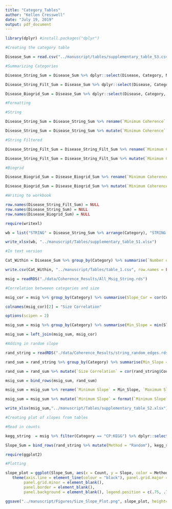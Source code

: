 ```yaml
---
title: "Category_Tables"
author: "Kellen Cresswell"
date: "July 19, 2019"
output: pdf_document
---
```


```r
library(dplyr) #install.packages("dplyr")
```

```r
#Creating the category table

Disease_Sum = read.csv("../manuscript/tables/supplementary_table_S3.csv")

#Summarizing Categories

Disease_String_Sum = Disease_Sum %>% dplyr::select(Disease, Category, Number.of.SNPs, Number.of.genes, String.Coherence.KEGG) %>% filter(!is.na(String.Coherence.KEGG)) %>% group_by(Category) %>% summarise(Min_Coherence = min(String.Coherence.KEGG, na.rm = TRUE), Max_Coherence = max(String.Coherence.KEGG, na.rm = TRUE), Mean_Coherence = mean(String.Coherence.KEGG, na.rm = TRUE), Median_Coherence =median(String.Coherence.KEGG, na.rm = TRUE), Min_Genes = min(Number.of.genes, na.rm = TRUE), Max_Genes = max(Number.of.genes, na.rm = TRUE), Mean_Genes = mean(Number.of.genes, na.rm = TRUE), Median_Genes = median(Number.of.genes, na.rm = TRUE) , Min_SNPs = min(Number.of.SNPs, na.rm = TRUE), Max_SNPs = max(Number.of.SNPs, na.rm = TRUE), Mean_SNPs = mean(Number.of.SNPs, na.rm = TRUE), Median_SNPs = median(Number.of.SNPs, na.rm = TRUE), Total_Networks = n()) %>% arrange(-Median_Coherence)

Disease_String_Filt_Sum = Disease_Sum %>% dplyr::select(Disease, Category, Number.of.SNPs, Number.of.genes, String.Filt.Coherence.KEGG) %>% filter(!is.na(String.Filt.Coherence.KEGG))   %>% group_by(Category) %>% summarise(Min_Coherence = min(String.Filt.Coherence.KEGG, na.rm = TRUE), Max_Coherence = max(String.Filt.Coherence.KEGG, na.rm = TRUE), Mean_Coherence = mean(String.Filt.Coherence.KEGG, na.rm = TRUE), Median_Coherence =median(String.Filt.Coherence.KEGG, na.rm = TRUE), Min_Genes = min(Number.of.genes, na.rm = TRUE), Max_Genes = max(Number.of.genes, na.rm = TRUE), Mean_Genes = mean(Number.of.genes, na.rm = TRUE), Median_Genes = median(Number.of.genes, na.rm = TRUE) , Min_SNPs = min(Number.of.SNPs, na.rm = TRUE), Max_SNPs = max(Number.of.SNPs, na.rm = TRUE), Mean_SNPs = mean(Number.of.SNPs, na.rm = TRUE), Median_SNPs = median(Number.of.SNPs, na.rm = TRUE), Total_Networks = n()) %>% arrange(-Median_Coherence)

Disease_Biogrid_Sum = Disease_Sum %>% dplyr::select(Disease, Category, Number.of.SNPs, Number.of.genes, Biogrid.Coherence.KEGG) %>% filter(!is.na(Biogrid.Coherence.KEGG)) %>% group_by(Category) %>% summarise(Min_Coherence = min(Biogrid.Coherence.KEGG, na.rm = TRUE), Max_Coherence = max(Biogrid.Coherence.KEGG, na.rm = TRUE), Mean_Coherence = mean(Biogrid.Coherence.KEGG, na.rm = TRUE), Median_Coherence =median(Biogrid.Coherence.KEGG, na.rm = TRUE), Min_Genes = min(Number.of.genes, na.rm = TRUE), Max_Genes = max(Number.of.genes, na.rm = TRUE), Mean_Genes = mean(Number.of.genes, na.rm = TRUE), Median_Genes = median(Number.of.genes, na.rm = TRUE) , Min_SNPs = min(Number.of.SNPs, na.rm = TRUE), Max_SNPs = max(Number.of.SNPs, na.rm = TRUE), Mean_SNPs = mean(Number.of.SNPs, na.rm = TRUE), Median_SNPs = median(Number.of.SNPs, na.rm = TRUE), Total_Networks = n()) %>% arrange(-Median_Coherence)

#Formatting

#String

Disease_String_Sum = Disease_String_Sum %>% rename(`Minimum Coherence` = Min_Coherence, `Maximum Coherence` = Max_Coherence, `Mean Coherence` = Mean_Coherence, `Median Coherence` =  Median_Coherence, `Minimum # Genes` = Min_Genes, `Maximum # Genes` = Max_Genes, `Mean # Genes` = Mean_Genes, `Median # Genes` = Median_Genes, `Minimum # Genes` = Min_Genes, `Maximum # Genes` = Max_Genes, `Mean # Genes` = Mean_Genes, `Median # Genes` = Median_Genes, `Minimum # SNPs` = Min_SNPs, `Maximum # SNPs` = Max_SNPs, `Mean # SNPs` = Mean_SNPs, `Median # SNPs` = Median_SNPs, `Minimum # SNPs` = Min_SNPs, `Maximum # SNPs` = Max_SNPs, `Mean # SNPs` = Mean_SNPs, `Median # SNPs` = Median_SNPs, `Total Networks` = Total_Networks) 

Disease_String_Sum = Disease_String_Sum %>% mutate(`Minimum Coherence` = format(`Minimum Coherence`, digits = 3)) %>% mutate(`Maximum Coherence` = format(`Maximum Coherence`, digits = 3)) %>% mutate(`Mean Coherence` = format(`Mean Coherence`, digits = 3)) %>% mutate(`Median Coherence` = format(`Median Coherence`, digits = 3)) %>% mutate(`Mean # Genes` = format(`Mean # Genes`, digits = 4)) %>% mutate(`Mean # SNPs` = format(`Mean # SNPs`, digits = 4))

#String Filtered

Disease_String_Filt_Sum = Disease_String_Filt_Sum %>% rename(`Minimum Coherence` = Min_Coherence, `Maximum Coherence` = Max_Coherence, `Mean Coherence` = Mean_Coherence, `Median Coherence` =  Median_Coherence, `Minimum # Genes` = Min_Genes, `Maximum # Genes` = Max_Genes, `Mean # Genes` = Mean_Genes, `Median # Genes` = Median_Genes, `Minimum # Genes` = Min_Genes, `Maximum # Genes` = Max_Genes, `Mean # Genes` = Mean_Genes, `Median # Genes` = Median_Genes, `Minimum # SNPs` = Min_SNPs, `Maximum # SNPs` = Max_SNPs, `Mean # SNPs` = Mean_SNPs, `Median # SNPs` = Median_SNPs, `Minimum # SNPs` = Min_SNPs, `Maximum # SNPs` = Max_SNPs, `Mean # SNPs` = Mean_SNPs, `Median # SNPs` = Median_SNPs, `Total Networks` = Total_Networks) 

Disease_String_Filt_Sum = Disease_String_Filt_Sum %>% mutate(`Minimum Coherence` = format(`Minimum Coherence`, digits = 3)) %>% mutate(`Maximum Coherence` = format(`Maximum Coherence`, digits = 3)) %>% mutate(`Mean Coherence` = format(`Mean Coherence`, digits = 3)) %>% mutate(`Median Coherence` = format(`Median Coherence`, digits = 3)) %>% mutate(`Mean # Genes` = format(`Mean # Genes`, digits = 4)) %>% mutate(`Mean # SNPs` = format(`Mean # SNPs`, digits = 4))

#Biogrid

Disease_Biogrid_Sum = Disease_Biogrid_Sum %>% rename(`Minimum Coherence` = Min_Coherence, `Maximum Coherence` = Max_Coherence, `Mean Coherence` = Mean_Coherence, `Median Coherence` =  Median_Coherence, `Minimum # Genes` = Min_Genes, `Maximum # Genes` = Max_Genes, `Mean # Genes` = Mean_Genes, `Median # Genes` = Median_Genes, `Minimum # Genes` = Min_Genes, `Maximum # Genes` = Max_Genes, `Mean # Genes` = Mean_Genes, `Median # Genes` = Median_Genes, `Minimum # SNPs` = Min_SNPs, `Maximum # SNPs` = Max_SNPs, `Mean # SNPs` = Mean_SNPs, `Median # SNPs` = Median_SNPs, `Minimum # SNPs` = Min_SNPs, `Maximum # SNPs` = Max_SNPs, `Mean # SNPs` = Mean_SNPs, `Median # SNPs` = Median_SNPs, `Total Networks` = Total_Networks) 

Disease_Biogrid_Sum = Disease_Biogrid_Sum %>% mutate(`Minimum Coherence` = format(`Minimum Coherence`, digits = 3)) %>% mutate(`Maximum Coherence` = format(`Maximum Coherence`, digits = 3)) %>% mutate(`Mean Coherence` = format(`Mean Coherence`, digits = 3)) %>% mutate(`Median Coherence` = format(`Median Coherence`, digits = 3)) %>% mutate(`Mean # Genes` = format(`Mean # Genes`, digits = 4)) %>% mutate(`Mean # SNPs` = format(`Mean # SNPs`, digits = 4))

#Writing to workbook

row.names(Disease_String_Filt_Sum) = NULL
row.names(Disease_String_Sum) = NULL
row.names(Disease_Biogrid_Sum) = NULL

require(writexl)

wb = list("STRING" = Disease_String_Sum %>% arrange(Category), "STRING Filtered" = Disease_String_Filt_Sum  %>% arrange(Category), "Biogrid" = Disease_Biogrid_Sum  %>% arrange(Category))

write_xlsx(wb, "../manuscript/Tables/supplementary_table_S1.xlsx")

```

```r
#In text version

Cat_Within = Disease_Sum %>% group_by(Category) %>% summarise(`Number of SNPs`= sum(`Number.of.SNPs`), `Number of Genes` = sum(Number.of.genes), `Total Diseases` = n(),  `Mean Biogrid Coherence` =mean(Biogrid.Coherence.KEGG, na.rm = TRUE), `Mean String Coherence` = mean(String.Coherence.KEGG, na.rm = TRUE), `Mean String Filtered Coherence` = mean(String.Filt.Coherence.KEGG, na.rm = TRUE)) %>% arrange(Category)

write.csv(Cat_Within, "../manuscript/Tables/table_1.csv", row.names = FALSE)
```

```r
msig = readRDS("./data/Coherence_Results/All_Msig_String.rds")

#Correlation betweeen categories and size

msig_cor = msig %>% group_by(Category) %>% summarise(Slope_Cor = cor(Count, Slope, "complete")) %>% arrange(Slope_Cor)

colnames(msig_cor)[2] = "Size Correlation"

```

```r
options(scipen = 2)

msig_sum = msig %>% group_by(Category) %>% summarise(Min_Slope = min(Slope, na.rm = TRUE), Max_Slope = max(Slope, na.rm = TRUE), Mean_Slope = mean(Slope, na.rm = TRUE), Median_Slope = median(Slope, na.rm = TRUE), Min_Genes = min(Count), Max_Genes = max(Count), Mean_Genes = mean(Count), Median_Genes = median(Count), Total_Sets = n()) %>% arrange(Mean_Slope)

msig_sum = left_join(msig_sum, msig_cor)

#Adding in random slope

rand_string = readRDS("./data/Coherence_Results/string_random_edges.rds") %>% mutate(Category = "Random") %>% dplyr::select(Category, Count, Slope)

rand_sum = rand_string %>% group_by(Category) %>% summarise(Min_Slope = min(Slope, na.rm = TRUE), Max_Slope = max(Slope, na.rm = TRUE), Mean_Slope = mean(Slope, na.rm = TRUE), Median_Slope = median(Slope, na.rm = TRUE), Min_Genes = min(Count), Max_Genes = max(Count), Mean_Genes = mean(Count), Median_Genes = median(Count), Total_Sets = n(),) %>% arrange(Mean_Slope)

rand_sum = rand_sum %>% mutate(`Size Correlation` = cor(rand_string$Count, rand_string$Slope))

msig_sum = bind_rows(msig_sum, rand_sum)

msig_sum = msig_sum %>% rename(`Minimum Slope` = Min_Slope, `Maximum Slope` = Max_Slope, `Mean Slope` = Mean_Slope, `Median Slope` =  Median_Slope, `Minimum # Genes` = Min_Genes, `Maximum # Genes` = Max_Genes, `Mean # Genes` = Mean_Genes, `Median # Genes` = Median_Genes, `Total Networks` = Total_Sets) 

msig_sum = msig_sum %>% mutate(`Minimum Slope` = format(`Minimum Slope`, digits = 3)) %>% mutate(`Maximum Slope` = format(`Maximum Slope`, digits = 3)) %>% mutate(`Mean Slope` = format(`Mean Slope`, digits = 3)) %>% mutate(`Median Slope` = format(`Median Slope`, digits = 3)) %>% mutate(`Mean # Genes` = format(`Mean # Genes`, digits = 4)) %>% mutate(`Size Correlation` = format(`Size Correlation`, digits = 2))

write_xlsx(msig_sum,"../manuscript/Tables/supplementary_table_S2.xlsx")

```

```r
#Creating plot of slopes from tables

#Read in counts

kegg_string  = msig %>% filter(Category == "CP:KEGG") %>% dplyr::select(Count, Slope)

Slope_Sum = bind_rows(rand_string %>% mutate(Method = "Random"), kegg_string %>% dplyr::select(Count, Slope) %>% mutate(Method = "KEGG"))
```

```r
require(ggplot2)

#Plotting

slope_plot = ggplot(Slope_Sum, aes(x = Count, y = Slope, color = Method)) + geom_point(size = 2) + theme_bw() + labs(y = "Slope", x = "Network Size") + geom_smooth( method = 'loess', se = FALSE, formula=y~x-1, fullrange = TRUE, size = 2)  + theme_light(base_size = 18) + 
   theme(axis.line = element_line(colour = "black"), panel.grid.major = element_blank(),
        panel.grid.minor = element_blank(),
        panel.border = element_blank(),
        panel.background = element_blank(), legend.position = c(.75, .75))

ggsave("../manuscript/Figures/Size_Slope_Plot.png", slope_plot, height=5, width=7, units="in", dpi = 600)
```


